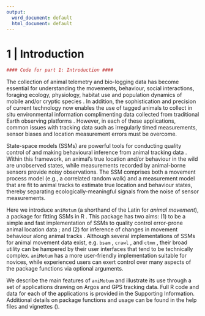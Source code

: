 ```yaml
---
output:
  word_document: default
  html_document: default
---
```

# 1 | Introduction

```r
#### Code for part 1: Introduction ####
```
The collection of animal telemetry and bio-logging data has become essential for understanding the movements, behaviour, social interactions, foraging ecology, physiology, habitat use and population dynamics of mobile and/or cryptic species \citep{Kays:2015}. In addition, the sophistication and precision of current technology now enables the use of tagged animals to collect in situ environmental information complimenting data collected from traditional Earth observing platforms \citep{McMahon:2021}. However, in each of these applications, common issues with tracking data such as irregularly timed measurements, sensor biases and location measurement errors must be overcome. 

State-space models (SSMs) are powerful tools for conducting quality control of and making behavioural inference from animal tracking data \citep{Patterson:2008}. Within this framework, an animal’s true location and/or behaviour in the wild are unobserved states, while measurements recorded by animal-borne sensors provide noisy observations. The SSM comprises both a movement process model (e.g., a correlated random walk) and a measurement model that are fit to animal tracks to estimate true location and behaviour states, thereby separating ecologically-meaningful signals from the noise of sensor measurements. 

Here we introduce `aniMotum` (a shorthand of the Latin for _animal movement_), a package for fitting SSMs in R \citep{RCore:2021}. This package has two aims: (1) to be a simple and fast implementation of SSMs to quality control error-prone animal location data \citep{Jonsen:2020}; and (2) for inference of changes in movement behaviour along animal tracks \citep{Jonsen:2019}. Although several implementations of SSMs for animal movement data exist, e.g. `bsam` \citep{Jonsen:2005}, `crawl` \citep{Johnson:2008}, and `ctmm` \citep{Calabrese:2016}, their broad utility can be hampered by their user interfaces that tend to be technically complex. `aniMotum` has a more user-friendly implementation suitable for novices, while experienced users can exert control over many aspects of the package functions via optional arguments. 

We describe the main features of `aniMotum` and illustrate its use through a set of applications drawing on Argos and GPS tracking data. Full R code and data for each of the applications is provided in the Supporting Information. Additional details on package functions and usage can be found in the help files and vignettes (\url{https://ianjonsen.github.io/aniMotum/index.html}).
